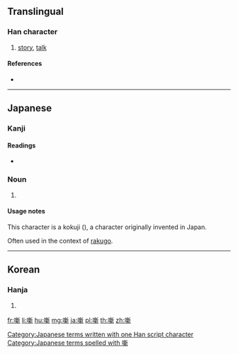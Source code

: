{{character info/new}}
==Translingual==

===Han character===
{{Han char|rn=30|rad=口|as=13|sn=16|four=|canj=RYDL|ids=⿰口新}}

# [[story]], [[talk]]

====References====
* {{Han ref|kx=0211.121|dkj=04433|dj=0434.080|hdz=10693.101|uh=567A|ud=22138}}

----

==Japanese==

===Kanji===
{{ja-kanji|grade=|rs=口13}}

====Readings====
* {{ja-readings|on=|kun=[[はなし]] (hanashi)}}

===Noun===
{{ja-noun|はなし}}

# {{alternative form of|話|lang=ja}}

====Usage notes====
This character is a kokuji ({{ja-l|国字}}), a character originally invented in Japan.

Often used in the context of [[rakugo]].

[[Category:Japanese terms written with one Han script character]]
[[Category:Japanese terms spelled with 噺]]

----

==Korean==

===Hanja===
{{ko-hanja|hangeul=[[신]]|rv=sin|mr=sin}}

# {{defn|lang=ko|sort=口13}}

[[fr:噺]]
[[li:噺]]
[[hu:噺]]
[[mg:噺]]
[[ja:噺]]
[[pl:噺]]
[[th:噺]]
[[zh:噺]]
